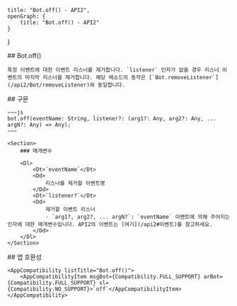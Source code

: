 
    title: "Bot.off() - API2",
    openGraph: {
        title: "Bot.off() - API2"
    }
}

<Section>
    ## Bot.off()

    특정 이벤트에 대한 이벤트 리스너를 제거합니다. `listener` 인자가 없을 경우 리스너 이벤트의 마지막 리스너를 제거합니다. 해당 메소드의 동작은 [`Bot.removeListener`](/api2/Bot/removeListener)와 동일합니다.
</Section>
<Section>
    ## 구문

    ~~~js
    bot.off(eventName: String, listener?: (arg1?: Any, arg2?: Any, ... argN?: Any) => Any);
    ~~~

    <Section>
        ### 매개변수

        <Dl>
            <Dt>`eventName`</Dt>
            <Dd>
                리스너를 제거할 이벤트명
            </Dd>
            <Dt>`listener?`</Dt>
            <Dd>
                제거할 이벤트 리스너
                - `arg1?, arg2?, ... argN?`: `eventName` 이벤트에 의해 주어지는 인자에 대한 매개변수입니다. API2의 이벤트는 [여기](/api2#이벤트)를 참고하세요.
            </Dd>
        </Dl>
    </Section>
</Section>
<Section>
    ## 앱 호환성

    <AppCompatibility listTitle="Bot.off()">
        <AppCompatibilityItem msgBot={Compatibility.FULL_SUPPORT} arBot={Compatibility.FULL_SUPPORT} sl={Compatibility.NO_SUPPORT}>`off`</AppCompatibilityItem>
    </AppCompatibility>
</Section>